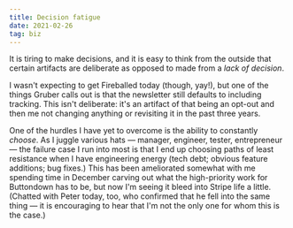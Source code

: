 ```yaml
---
title: Decision fatigue
date: 2021-02-26
tag: biz
---
```


It is tiring to make decisions, and it is easy to think from the outside that certain artifacts are deliberate as opposed to made from a _lack of decision_.

I wasn't expecting to get Fireballed today (though, yay!), but one of the things Gruber calls out is that the newsletter still defaults to including tracking. This isn't deliberate: it's an artifact of that being an opt-out and then me not changing anything or revisiting it in the past three years.

One of the hurdles I have yet to overcome is the ability to constantly _choose_. As I juggle various hats — manager, engineer, tester, entrepreneur — the failure case I run into most is that I end up choosing paths of least resistance when I have engineering energy (tech debt; obvious feature additions; bug fixes.) This has been ameliorated somewhat with me spending time in December carving out what the high-priority work for Buttondown has to be, but now I'm seeing it bleed into Stripe life a little. (Chatted with Peter today, too, who confirmed that he fell into the same thing — it is encouraging to hear that I'm not the only one for whom this is the case.)
        
